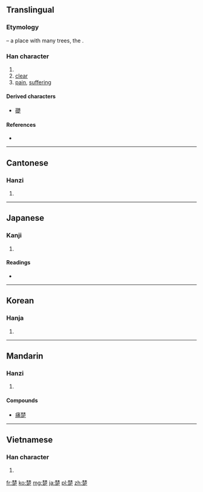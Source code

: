 {{also|椘}}
==Translingual==
{{stroke order|strokes=13}}

===Etymology===
{{Han compound|林|t1=trees|疋|ls=psc|c1=s|c2=p}} – a place with many trees, the {{w|Kingdom of Chu}}.

===Han character===
{{Han char|rn=75|rad=木|as=09|sn=13|four=4480<sub>1</sub>|canj=木木弓卜人 (DDNYO)}}

# {{w|Kingdom of Chu}}
# [[clear]]
# [[pain]], [[suffering]]

====Derived characters====
* [[礎]]

====References====
* {{Han ref|kx=0539.230|dkj=15141|dj=0927.080|hdz=21244.090|uh=695A|ud=26970|bh=B7A1|bd=47009}}

----

==Cantonese==

===Hanzi===
{{yue-hanzi|jyut=|y=cho2}}

# {{defn|lang=yue|sort=木09}}

----

==Japanese==

===Kanji===
{{ja-kanji|grade=|rs=木09}}

# {{defn|lang=ja|sort=木09}}

====Readings====
* {{ja-readings|on=[[そ]] (so)|kun=[[いばら]] (ibara), [[しもと]] (shimoto), [[すわえ]] (suwae)}}

----

==Korean==

===Hanja===
{{ko-hanja|hangeul=초|eumhun=|rv=cho|mr=ch'o|y=cho}}

# {{defn|lang=ko|sort=木09}}

----

==Mandarin==

===Hanzi===
{{cmn-hanzi|pin=[[chǔ]] ([[chu3]])|wg=ch'u<sup>3</sup>}}

# {{defn|lang=cmn|sort=木09}}

====Compounds====
* [[痛楚]]

----

==Vietnamese==

===Han character===
{{vi-hantu|[[sở]], [[sỡ]]|rs=木09}}

# {{defn|lang=vi|sort=木09}}

[[fr:楚]]
[[ko:楚]]
[[mg:楚]]
[[ja:楚]]
[[pl:楚]]
[[zh:楚]]